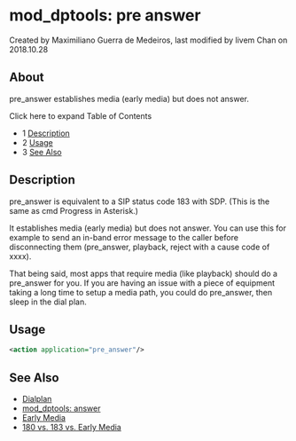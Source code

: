 
# mod_dptools: pre answer 

 Created by  Maximiliano Guerra de Medeiros, last modified by  livem Chan on 2018.10.28

## About

pre\_answer establishes media (early media) but does not answer.

Click here to expand Table of Contents

* 1 [Description](#description)
* 2 [Usage](#-freeswitch--mod_dptools-pre-answer-)
* 3 [See Also](#see-also)

## Description

pre\_answer is equivalent to a SIP status code 183 with SDP. (This is the same as cmd Progress in Asterisk.)

It establishes media (early media) but does not answer. You can use this for example to send an in-band error message to the caller before disconnecting them (pre\_answer, playback, reject with a cause code of xxxx).

That being said, most apps that require media (like playback) should do a pre\_answer for you. If you are having an issue with a piece of equipment taking a long time to setup a media path, you could do pre\_answer, then sleep in the dial plan.

## Usage

```xml
<action application="pre_answer"/>
```

## See Also

* [Dialplan](../../Dialplan/index.mdx#0-about)
* [mod\_dptools: answer](./6586406.mdx#about)
* [Early Media](../../Codecs-and-Media/Early-Media/index.mdx#about)
* [180 vs. 183 vs. Early Media](../../Codecs-and-Media/Early-Media/180-vs-183-vs-Early-Media_7143480.mdx#about)


